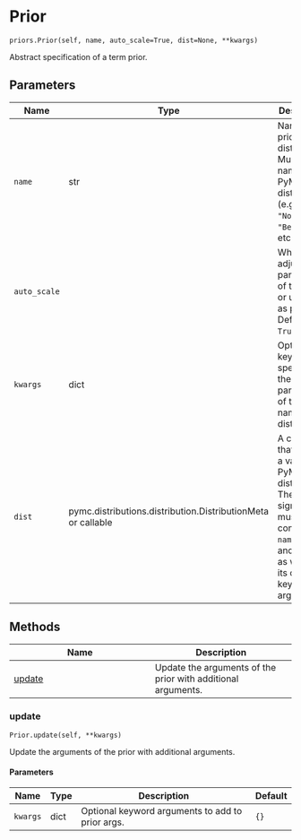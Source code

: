 # Prior { #bambi.Prior }

`priors.Prior(self, name, auto_scale=True, dist=None, **kwargs)`

Abstract specification of a term prior.

## Parameters

| Name         | Type                                                         | Description                                                                                                                                              | Default    |
|--------------|--------------------------------------------------------------|----------------------------------------------------------------------------------------------------------------------------------------------------------|------------|
| `name`       | str                                                          | Name of prior distribution. Must be the name of a PyMC distribution (e.g., ``"Normal"``, ``"Bernoulli"``, etc.)                                          | _required_ |
| `auto_scale` |                                                              | Whether to adjust the parameters of the prior or use them as passed. Default to ``True``.                                                                | `True`     |
| `kwargs`     | dict                                                         | Optional keywords specifying the parameters of the named distribution.                                                                                   | `{}`       |
| `dist`       | pymc.distributions.distribution.DistributionMeta or callable | A callable that returns a valid PyMC distribution. The signature must contain ``name``, ``dims``, and ``shape``, as well as its own keyworded arguments. | `None`     |

## Methods

| Name | Description |
| --- | --- |
| [update](#bambi.Prior.update) | Update the arguments of the prior with additional arguments. |

### update { #bambi.Prior.update }

`Prior.update(self, **kwargs)`

Update the arguments of the prior with additional arguments.

#### Parameters

| Name     | Type   | Description                                      | Default   |
|----------|--------|--------------------------------------------------|-----------|
| `kwargs` | dict   | Optional keyword arguments to add to prior args. | `{}`      |